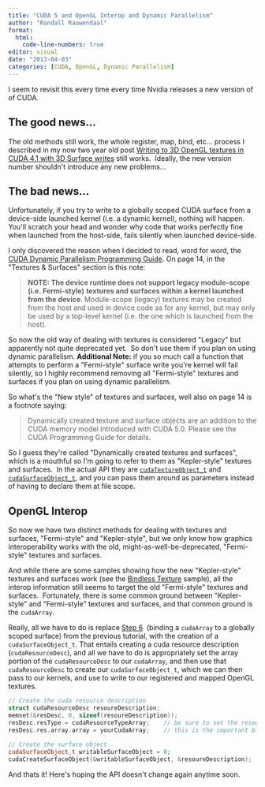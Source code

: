```yaml
---
title: "CUDA 5 and OpenGL Interop and Dynamic Parallelism"
author: "Randall Rauwendaal"
format: 
  html:
    code-line-numbers: true
editor: visual
date: "2013-04-03"
categories: [CUDA, OpenGL, Dynamic Parallelism]
---
```


I seem to revisit this every time every time Nvidia releases a new version of of CUDA.

## The good news...

The old methods still work, the whole register, map, bind, etc... process I described in my now two year old post [Writing to 3D OpenGL textures in CUDA 4.1 with 3D Surface writes](../2011_12_02%20-%20Writing%20to%203D%20OpenGL%20textures%20in%20CUDA%204.1%20with%203D%20surface%20writes/index.qmd) still works.  Ideally, the new version number shouldn\'t introduce any new problems...

## The bad news...

Unfortunately, if you try to write to a globally scoped CUDA surface from a device-side launched kernel (i.e. a dynamic kernel), nothing will happen. You\'ll scratch your head and wonder why code that works perfectly fine when launched from the host-side, fails silently when launched device-side.

I only discovered the reason when I decided to read, word for word, the [CUDA Dynamic Parallelism Programming Guide](http://docs.nvidia.com/cuda/pdf/CUDA_Dynamic_Parallelism_Programming_Guide.pdf). On page 14, in the \"Textures & Surfaces\" section is this note:

> **NOTE: The device runtime does not support legacy module-scope (i.e. Fermi-style)**
> **textures and surfaces within a kernel launched from the device**.
Module-scope (legacy) textures may be created from the host and used in device code as for any kernel, but may only be used by a top-level kernel (i.e. the one which is launched from the host).

So now the old way of dealing with textures is considered \"Legacy\" but apparently not quite deprecated yet.  So don\'t use them if you plan on using dynamic parallelism. **Additional Note:** if you so much call a function that attempts to perform a \"Fermi-style\" surface write you\'re kernel will fail silently, so I highly recommend removing all \"Fermi-style\" textures and surfaces if you plan on using dynamic
parallelism.

So what\'s the \"New style\" of textures and surfaces, well also on page 14 is a footnote saying:

> Dynamically created texture and surface objects are an addition to the CUDA memory model
> introduced with CUDA 5.0. Please see the CUDA Programming Guide for details.

So I guess they\'re called \"Dynamically created textures and surfaces\", which is a mouthful so I\'m going to refer to them as \"Kepler-style\" textures and surfaces.  In the actual API they are [`cudaTextureObject_t`](http://docs.nvidia.com/cuda/cuda-runtime-api/index.html#group__CUDART__TYPES_1g83eb271ebc4cb2817e66d7c752f0c29b) and [`cudaSurfaceObject_t`](http://docs.nvidia.com/cuda/cuda-runtime-api/index.html#group__CUDART__TYPES_1gbe57cf2ccbe7f9d696f18808dd634c0a), and you can pass them around as parameters instead of having to declare them at file scope.

## OpenGL Interop

So now we have two distinct methods for dealing with textures and surfaces, \"Fermi-style\" and \"Kepler-style\", but we only know how graphics interoperability works with the old, might-as-well-be-deprecated, \"Fermi-style\" textures and surfaces.

And while there are some samples showing how the new \"Kepler-style\" textures and surfaces work (see the [Bindless Texture](http://docs.nvidia.com/cuda/cuda-samples/index.html#bindless-texture) sample), all the interop information still seems to target the old \"Fermi-style\" textures and surfaces.  Fortunately, there is some common ground between \"Kepler-style\" and \"Fermi-style\" textures and surfaces, and that common ground is the `cudaArray`.

Really, all we have to do is replace [Step 6](#step6)  (binding a `cudaArray` to a globally scoped surface) from the previous tutorial, with the creation of a `cudaSurfaceObject_t`. That entails creating a cuda resource description (`cudaResourceDesc`), and all we have to do is appropriately set the array portion of the `cudaResourceDesc` to our `cudaArray`, and then use that `cudaResourceDesc` to create our `cudaSurfaceObject_t`, which we can then pass to our kernels, and use to write to our registered and mapped OpenGL textures.

``` cpp
// Create the cuda resource description
struct cudaResourceDesc resoureDescription;
memset(&resDesc, 0, sizeof(resoureDescription));
resDesc.resType = cudaResourceTypeArray;    // be sure to set the resource type to cudaResourceTypeArray
resDesc.res.array.array = yourCudaArray;    // this is the important bit
 
// Create the surface object
cudaSurfaceObject_t writableSurfaceObject = 0;
cudaCreateSurfaceObject(&writableSurfaceObject, &resoureDescription);
```
And thats it! Here\'s hoping the API doesn\'t change again anytime soon.
